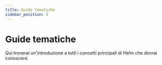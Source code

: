 ```yaml
---
title: Guide tematiche
sidebar_position: 3
---
```


# Guide tematiche

Qui troverai un'introduzione a tutti i concetti principali di Helm che
dovrai conoscere.


<DocCardList />